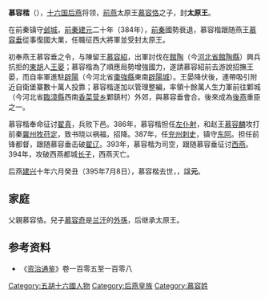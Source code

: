 '''慕容楷'''（{{bd|？||395年|7月8日|catIdx=M}}），[[十六国|十六国]][[后燕|后燕]]将领，[[前燕|前燕]]太原王[[慕容恪|慕容恪]]之子，封'''太原王'''。

在前秦镇守[[邺城|邺城]]，[[前秦|前秦]][[建元_(前秦)|建元]]二十年（384年），[[前秦|前秦]]國勢衰退，慕容楷跟随燕王[[慕容垂|慕容垂]]從事復國大業，任職征西大將軍並受封太原王。

初奉燕王慕容垂之令，与陳留王[[慕容紹|慕容紹]]，出軍討伐在[[館陶|館陶]]（今[[河北省|河北省]][[館陶縣|館陶縣]]）興兵抗拒的[[東胡|東胡]]人[[王晏|王晏]]；慕容楷為了順應局勢增強國力，遂請慕容紹前去游說招撫王晏，而自率軍進駐[[辟陽|辟陽]]（今河北省[[棗強縣|棗強縣]]東南[[辟陽城|辟陽城]]）。王晏降伏後，連帶吸引附近自衛堡寨數十萬人投靠；慕容楷遂加以管理整編，率領十餘萬人生力軍前往鄴城（今河北省[[臨漳縣|臨漳縣]]西南[[香菜营乡|香菜营乡]]鄴鎮村）外郊，與慕容垂會合。後來成為[[後燕|後燕]]重臣之一。

慕容楷奉命征讨[[翟真|翟真]]，兵败下邑。386年，慕容楷担任[[左仆射|左仆射]]，和赵王[[慕容麟|慕容麟]]攻打前秦[[冀州|冀州]][[牧|牧]][[苻定|苻定]]，致书晓以祸福，招降。387年，任[[兖州|兖州]][[刺史|刺史]]，镇守[[东阿|东阿]]。担任前锋都督，跟随慕容垂击破[[翟辽|翟辽]]。393年，慕容楷为司空，跟随慕容垂征讨[[西燕|西燕]]。394年，攻破西燕都城[[长子|长子]]，西燕灭亡。

后燕[[建興_(後燕)|建兴]]十年六月癸丑（395年7月8日），慕容楷去世，，諡'''元'''。

==家庭==
父親慕容恪。兒子[[慕容奇|慕容奇]]是[[兰汗|兰汗]]的[[外孫|外孫]]，后继承太原王。

==参考资料==
*《[[资治通鉴|资治通鉴]]》卷一百零五至一百零八

{{中國政治人物小作品}}
[[Category:五胡十六國人物|Category:五胡十六國人物]]
[[Category:后燕皇族|Category:后燕皇族]]
[[Category:慕容姓|Category:慕容姓]]